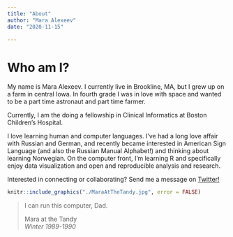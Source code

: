 ```yaml
---
title: "About"
author: "Mara Alexeev"
date: "2020-11-15"

---
```


# Who am I?

My name is Mara Alexeev. I currently live in Brookline, MA, but I grew up on a farm in central Iowa. In fourth grade I was in love with space and wanted to be a part time astronaut and part time farmer.

Currently, I am the doing a fellowship in Clinical Informatics at Boston Children's Hospital. 

I love learning human and computer languages. I’ve had a long love affair with Russian and German, and recently became interested in American Sign Language (and also the Russian Manual Alphabet!) and thinking about learning Norwegian. On the computer front, I’m learning R and specifically enjoy data visualization and open and reproducible analysis and research.

Interested in connecting or collaborating? Send me a message on [Twitter!](https://twitter.com/MaraAlexeev)

```r
knitr::include_graphics("./MaraAtTheTandy.jpg", error = FALSE)

```

>I can run this computer, Dad.
>
>Mara at the Tandy  
>*Winter 1989-1990*